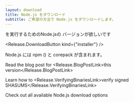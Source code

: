```yaml
---
layout: download
title: Node.js をダウンロード
subtitle: ご希望の方法で Node.js をダウンロードします。
---
```


<section>
<Release.VersionDropdown /> <Release.OperatingSystemDropdown exclude={["LINUX"]} /> を実行するためのNode.jsの <Release.BitnessDropdown />バージョンが欲しいです

<Release.DownloadButton kind={"installer"} />
</section>

<section>
Node.js には <LinkWithArrow href="https://npmjs.com">npm</LinkWithArrow> (<Release.NpmVersion />) と corepack が含まれます。

Read the blog post for <Release.BlogPostLink>this version</Release.BlogPostLink>

Learn how to <Release.VerifyingBinariesLink>verify signed SHASUMS</Release.VerifyingBinariesLink>

Check out all available Node.js <LinkWithArrow href="https://nodejs.org/dist/">download options</LinkWithArrow>

</section>
